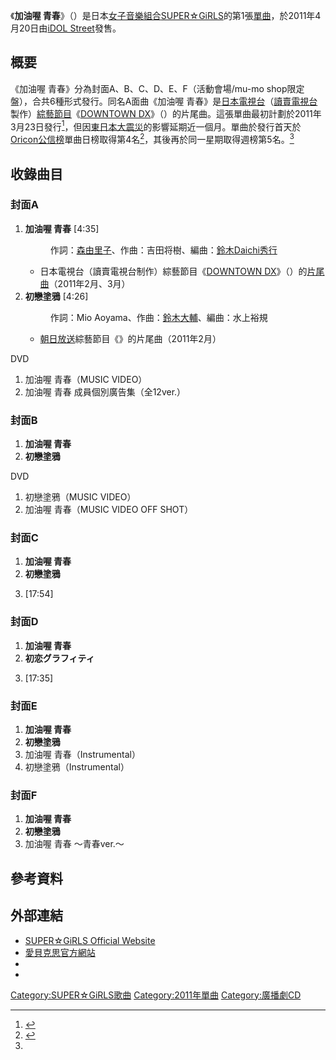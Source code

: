 {{expand|time=2012-02-10T13:38:17+00:00}}
{{Infobox Single 
| Name             = 加油喔 青春
| Artist           = [[SUPER☆GiRLS|SUPER☆GiRLS]]
| Album            = [[EveryBody_JUMP!!|EveryBody JUMP!!]]
| A-side           =
| B-side           = 初戀塗鴉（{{lang|ja|初恋グラフィティ}}）
| Cover            = Ganbatte Seishun.jpg
| Released         = 2011年4月20日
| Format           = [[單曲|單曲]]
| Recorded         = 2011年<br/>{{JPN}}
| Genre            = [[J-POP|J-POP]]
| Length           = 
| Label            = [[iDOL_Street|iDOL Street]]
| Writer           = 
| Producer         =
| Certification    =
| Chart position   = * 週榜第5名<small>（[[Oricon公信榜|Oricon]]）</small><ref name="oricon weekly">{{cite web |url=http://www.oricon.co.jp/rank/js/w/2011-05-02/ |language=ja |title=<span lang="ja">2011年04月18日～2011年04月24日のCDシングル週間ランキング（2011年05月02日付）</span> |publisher=[[Oricon|Oricon]] |date=2011 |accessdate=2013-05-03 |archive-date=2015年6月29日 |archive-url=https://web.archive.org/web/20150629133925/http://www.oricon.co.jp/rank/js/w/2011-05-02/ |dead-url=no }}</ref>
| Last single      = －
| This single      = '''加油喔 青春'''<br/>（2011年）
| Next single      = [[MAX!少女心/Happy_GO_Lucky!_～以快樂☆幸運向前進!～|MAX!少女心/Happy GO Lucky! ～以快樂☆幸運向前進!～]]<br/>（2011年）
| Misc             = 
}}

《'''加油喔 青春'''》（{{lang-ja|がんばって 青春}}）是日本[[女子音樂組合|女子音樂組合]][[SUPER☆GiRLS|SUPER☆GiRLS]]的第1張[[單曲|單曲]]，於2011年4月20日由[[iDOL_Street|iDOL Street]]發售。

== 概要 ==
《加油喔 青春》分為封面A、B、C、D、E、F（活動會場/mu-mo shop限定盤），合共6種形式發行。同名A面曲《加油喔 青春》是[[日本電視台|日本電視台]]（[[讀賣電視台|讀賣電視台]]製作）[[綜藝節目|綜藝節目]]《[[DOWNTOWN_DX|DOWNTOWN DX]]》（{{lang|ja|ダウンタウンDX}}）的片尾曲。這張單曲最初計劃於2011年3月23日發行<ref>{{cite web |url=http://natalie.mu/music/news/46362 |language=ja |title=<span lang="ja">エイベックス3月新譜、震災の影響で発売延期決定</span> |publisher=natalie |date=2011-03-15 |accessdate=2013-05-03 |archive-date=2013-06-27 |archive-url=https://web.archive.org/web/20130627033216/http://natalie.mu/music/news/46362 |dead-url=no }}</ref>，但因[[東日本大震災|東日本大震災]]的影響延期近一個月。單曲於發行首天於[[Oricon公信榜|Oricon公信榜]]單曲日榜取得第4名<ref>{{cite web |url=http://www.barks.jp/news/?id=1000070764 |language=ja |title=<span lang="ja">SUPER☆GiRLS、1stシングルがオリコン4位、あの水着＆浴衣CMも決定</span> |publisher=BARKS |date=2011-04-21 |accessdate=2013-05-03 |archive-date=2012-06-29 |archive-url=https://web.archive.org/web/20120629142909/http://www.barks.jp/news/?id=1000070764 |dead-url=no }}</ref>，其後再於同一星期取得週榜第5名。<ref name="oricon weekly" />

== 收錄曲目 ==
=== 封面A ===
# '''加油喔 青春''' [4:35]
#: 作詞：[[森由里子|森由里子]]、作曲：吉田将樹、編曲：[[鈴木Daichi秀行|鈴木Daichi秀行]]
#* 日本電視台（讀賣電視台制作）綜藝節目《[[DOWNTOWN_DX|DOWNTOWN DX]]》（{{lang|ja|ダウンタウンDX}}）的[[主題曲|片尾曲]]（2011年2月、3月）
# '''初戀塗鴉''' [4:26]
#: 作詞：Mio Aoyama、作曲：[[鈴木大輔_(ミュージシャン)|鈴木大輔]]、編曲：水上裕規
#* [[ABC電視台|朝日放送]]綜藝節目《{{lang|ja|今ちゃんの「実は…」}}》的片尾曲（2011年2月）
; DVD
# 加油喔 青春（MUSIC VIDEO）
# 加油喔 青春 成員個別廣告集（全12ver.）

=== 封面B ===
# '''加油喔 青春'''
# '''初戀塗鴉'''
; DVD
# 初戀塗鴉（MUSIC VIDEO）
# 加油喔 青春（MUSIC VIDEO OFF SHOT） 

=== 封面C ===
# '''加油喔 青春'''
# '''初戀塗鴉'''
# {{lang|ja|'''オリジナルCDドラマ　SUPER☆GiRLS 超絶学園 スクールデイズコレクション　春 （New Students Side）'''}} [17:54]

=== 封面D ===
# '''加油喔 青春'''
# '''初恋グラフィティ'''
# {{lang|ja|'''オリジナルCDドラマ　SUPER☆GiRLS 超絶学園 スクールデイズコレクション　春 （Current Students Side）'''}} [17:35]

=== 封面E ===
# '''加油喔 青春'''
# '''初戀塗鴉'''
# 加油喔 青春（Instrumental）　
# 初戀塗鴉（Instrumental）

=== 封面F ===
# '''加油喔 青春'''
# '''初戀塗鴉'''
# 加油喔 青春 〜青春ver.〜

== 參考資料 ==
{{Reflist}}

== 外部連結 ==
* [https://web.archive.org/web/20120622094338/http://supergirls.jp/discography/AVCD-39004B.html SUPER☆GiRLS Official Website]{{ja icon}}
* [http://www.avex.com.tw/artist/artist_disco_songlist.asp?catalogNo=AVCD-39004 愛貝克思官方網站]{{Wayback|url=http://www.avex.com.tw/artist/artist_disco_songlist.asp?catalogNo=AVCD-39004 |date=20110831075859 }}{{zh-hant icon}}
* {{YouTube|zUbxNV6wtKE|加油喔 青春}}
* {{YouTube|n4xv8awOPd8|初戀塗鴉}}

{{SUPER☆GiRLS}}

{{DEFAULTSORT:Ganbatte Seishun}}
[[Category:SUPER☆GiRLS歌曲|Category:SUPER☆GiRLS歌曲]]
[[Category:2011年單曲|Category:2011年單曲]]
[[Category:廣播劇CD|Category:廣播劇CD]]